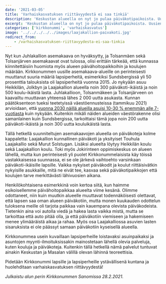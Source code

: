 ```yaml
---
date: '2021-03-05'
title: 'Varhaiskasvatuksen riittävyydestä ei saa tinkiä'
description: 'Keskustan alueella on nyt jo pulaa päiväkotipaikoista. Uusien asemakaavojen myötä tarve tulee vain kasvamaan, eikä Jokirinne ole siihen vastaus. Kunnassa pitää huolehtia varhaiskasvatuspaikkojen riittävyydestä!'
excerpt: 'Keskustan alueella on nyt jo pulaa päiväkotipaikoista. Uusien asemakaavojen myötä tarve tulee vain kasvamaan, eikä Jokirinne ole siihen vastaus. Kunnassa pitää huolehtia varhaiskasvatuspaikkojen riittävyydestä!'
categories: ['kirkkonummi', 'varhaiskasvatus']
image: '../../../../../images/laajakallion-paivakoti.jpg'
redirect_from:
    - /varhaiskasvatuksen-riittavyydesta-ei-saa-tinkia
---
```



Nyt kun <ExternalLink href="https://www.kirkkonummi.fi/13800-juhlakallio">Juhlakallion asemakaava</ExternalLink> on hyväksytty, ja <ExternalLink href="https://www.kirkkonummi.fi/13900-tolsanmaki">Tolsanmäen</ExternalLink> sekä <ExternalLink href="https://www.kirkkonummi.fi/14100-tolsanjarvi">Tolsanjärven</ExternalLink> asemakaavat ovat tulossa, olisi erittäin tärkeää, että kunnassa kiinnitettäisiin huomiota myös alueen päivähoitopaikkoihin ja koulujen määrään. Kirkkonummen uusille asemakaava-alueille on perinteisesti muuttanut suuria määriä lapsiperheitä, esimerkiksi <ExternalLink href="https://www.stat.fi/tietotrendit/artikkelit/2017/paavo-nayttaa-missa-asuvat-lapsiperheet/">Sundsbergissä yli 50 prosenttia talouksista oli lapsiperheitä</ExternalLink> vuonna 2015. Jo nykyään asuu Heikkilän, Jolkbyn ja Laajakallion alueella <ExternalLink href="https://www.kirkkonummi.fi/vaesto-tilastoalueittain">noin 300 päiväkoti-ikäistä ja noin 500 koulu-ikäistä lasta</ExternalLink>. <ExternalLink href="https://www.kirkkonummi.fi/library/files/5c6a6b69c910588b1800042c/Selostus3346_Juhlakallio.pdf#page=8">Juhlakallioon</ExternalLink>, <ExternalLink href="https://www.kirkkonummi.fi/library/files/5ad9bd47c91058399c000fe1/3299_Tolsanm_ki_selostus_p_ivitetty_khn_k_sittelypvm.pdf#page=8">Tolsanmäkeen</ExternalLink> ja <ExternalLink href="https://www.kirkkonummi.fi/library/files/5e462fe9c91058943e000319/Selostus_3391Tolsanj_rvi.pdf#page=7">Tolsanjärveen</ExternalLink> on kaavailtu muuttavan yhteensä lähes 2 000 uutta asukasta. Kunnan päätöksenteon tueksi teetetyissä väestöennusteissa (tammikuu 2021) arvioidaan, että [vuonna 2030 näillä alueilla asuisi 10-30 % enemmän alle 7-vuotiasta](http://kirkkonummi.oncloudos.com/kokous/2021663-5-45961.PDF#page=25) kuin nykyään. Kuitenkin mikäli näiden alueiden <ExternalLink href="https://www.kirkkonummi.fi/vaesto-tilastoalueittain">väestörakenne olisi samanlainen kuin Sundsbergissa</ExternalLink>, tarkoittaisi tämä jopa noin 200 uutta päiväkoti-ikäistä ja noin 300 uutta kouluikäistä lasta.

Tällä hetkellä suunniteltujen asemakaavojen alueella on päiväkoteja kolme kappaletta: <ExternalLink href="https://www.kirkkonummi.fi/laajakallion-paivakoti">Laajakallion kunnallinen päiväkoti</ExternalLink> ja yksityiset <ExternalLink href="https://touhula.fi/paivakoti/kirkkonummi-touhula-laajakallio/">Touhula Laajakallio</ExternalLink> sekä <ExternalLink href="https://www.paivakotimurut.fi/solstugan/">Murut Solstugan</ExternalLink>. Lisäksi alueelta löytyy <ExternalLink href="https://www.kirkkonummi.fi/heikkilan-koulu-1">Heikkilän koulu</ExternalLink> sekä <ExternalLink href="https://www.kirkkonummi.fi/laajakallion-koulu-1">Laajakallion koulu</ExternalLink>. Toki myös <ExternalLink href="https://www.kirkkonummi.fi/tulevat-jokirinteen-oppimiskeskus">Jokirinteen oppimiskeskus</ExternalLink> on alueen lähellä, mutta kun perinteisesti <ExternalLink href="https://www.hsy.fi/globalassets/ilmanlaatu-ja-ilmasto/tiedostot/sukkulointikatsaus_2016.pdf#page=2">yli puolet Kirkkonummelaisista käy töissä vastakkaisessa suunnassa</ExternalLink>, ei se ole järkevä vaihtoehto varsinkaan päiväkoti-ikäisille lapsille. Vaikka nykyiset päiväkodit ja koulut riittäisivätkin nykyisille asukkaille, mitä ne eivät tee, kasvaa sekä päiväkotipaikkojen että koulujen tarve merkittävästi lähivuosien aikana.

<KeskustanAlueenPaivakodit
    alt="Keskustan alueen päiväkodit kartalla"
    caption="Keskustan alueen päiväkodit"
    link="https://www.google.com/maps/d/edit?mid=1SZ08xDzVf1yiLYInxPr0vPYrXR2gAAf5&usp=sharing"
/>

Henkilökohtaisena esimerkkinä voin kertoa siitä, kun haimme esikoisellemme päivähoitopaikkaa alueelta viime kesänä. Olimme odottaneet, niin kuin muutkin alueelle muuttavat todennäköisesti olettavat, että lapsen saa oman alueen päiväkotiin, mutta monen kuukauden odottelun tuloksena meille oli tarjota paikkaa vain kauempana olevista päiväkodeista. Tietenkin aina voi autolla viedä ja hakea lasta vaikka mistä, mutta se tarkoittaa että auto pitää olla, ja että päiväkotiin viemiseen ja hakemiseen menee ylimääräistä aikaa ja rahaa. Myös osa Laajakalliossa asuvien lasten sisaruksista ei ole päässyt samaan päiväkotiin kyseisellä alueella.

Kirkkonummea usein kuvaillaan lapsiperheille loistavaksi asuinpaikaksi ja asuntojen myynti-ilmoituksissakin mainostetaan lähellä olevia palveluja, kuten kouluja ja päiväkoteja. Kuitenkin tällä hetkellä nämä palvelut tuntuvat ainakin Keskustan ja Masalan välillä olevan lähinnä teoreettisia.

Pidetään Kirkkonummi lapsille ja lapsiperheille ystävällisenä kuntana ja huolehditaan varhaiskasvatuksen riittävyydestä!

_Julkaistu alun perin Kirkkonummen Sanomissa 28.2.2021._

